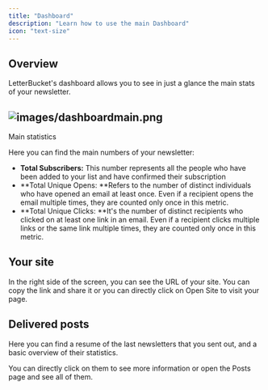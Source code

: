 ```yaml
---
title: "Dashboard"
description: "Learn how to use the main Dashboard"
icon: "text-size"
---
```


## Overview

LetterBucket's dashboard allows you to see in just a glance the main stats of your newsletter.

## ![images/dashboardmain.png](/dashboardmain1.png)

Main statistics

Here you can find the main numbers of your newsletter:

- **Total Subscribers:** This number represents all the people who have been added to your list and have confirmed their subscription
- **Total Unique Opens: **Refers to the number of distinct individuals who have opened an email at least once. Even if a recipient opens the email multiple times, they are counted only once in this metric.
- **Total Unique Clicks: **It's the number of distinct recipients who clicked on at least one link in an email. Even if a recipient clicks multiple links or the same link multiple times, they are counted only once in this metric.

## Your site

In the right side of the screen, you can see the URL of your site. You can copy the link and share it or you can directly click on Open Site to visit your page.

## Delivered posts

Here you can find a resume of the last newsletters that you sent out, and a basic overview of their statistics.

You can directly click on them to see more information or open the Posts page and see all of them.